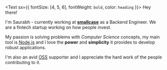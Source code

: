 <Text sx={{ fontSize: [4, 5, 6], fontWeight: `bold`, color: `heading` }}>
  Hey there!
</Text>

I'm Saurabh - currently working at <a target="_blank" rel="noreferrer" href="https://smallcase.com">**smallcase**</a> as a Backend Engineer. We are a fintech startup working on how people invest.

My passion is solving problems with *Computer Science* concepts, my main tool is <a target="_blank" rel="noreferrer" href="https://nodejs.org/">Node.js</a> and I love the **power** and **simplicity** it provides to develop robust applications.

I'm also an avid <a target="_blank" rel="noreferrer" href="https://opensource.com/open-source-way">OSS</a> supporter and I appreciate the hard work of the people contributing to it.
